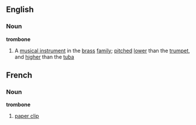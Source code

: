 ==English==
===Noun===
{{wikipedia}}
'''trombone'''
#A [[musical instrument]] in the [[brass]] [[family]]; [[pitched]] [[lower]] than the [[trumpet]], and [[higher]] than the [[tuba]]
==French==
===Noun===
'''trombone'''
# [[paper clip]]